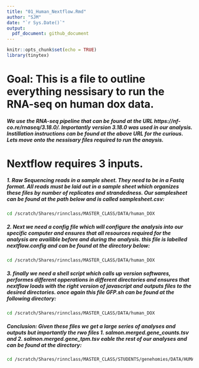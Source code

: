 ```yaml
---
title: "01_Human_Nextflow.Rmd"
author: "SJM"
date: "`r Sys.Date()`"
output:
  pdf_document: github_document
---
```


```r
knitr::opts_chunk$set(echo = TRUE)
library(tinytex)
```

# Goal: This is a file to outline everything nessisary to run the RNA-seq on human dox data. 

##### We use the RNA-seq pipeline that can be found at the URL https://nf-co.re/rnaseq/3.18.0/. Importantly version 3.18.0 was used in our analysis. Instillation instructions can be found at the above URL for the curious. Lets move onto the nessisary files required to run the anaysis. 

# Nextflow requires 3 inputs. 

##### 1. Raw Sequencing reads in a sample sheet. They need to be in a Fastq format. All reads must be laid out in a sample sheet which organizes these files by number of replicates and strandedness. Our samplesheet can be found at the path below and is called samplesheet.csv:
```bash
cd /scratch/Shares/rinnclass/MASTER_CLASS/DATA/human_DOX
```

##### 2. Next we need a config file which will configure the analysis into our specific computer and ensures that all resources required for the analysis are availible before and during the analysis. this file is labelled nextflow.config and can be found at the directory below:
```bash
cd /scratch/Shares/rinnclass/MASTER_CLASS/DATA/human_DOX
```

##### 3. finally we need a shell script which calls up version softwares, performes different opperations in different directories and ensures that nextflow loads with the right version of javascript and outputs files to the desired directories. once again this file GFP.sh can be found at the following directory: 
```bash
cd /scratch/Shares/rinnclass/MASTER_CLASS/DATA/human_DOX
```

##### Conclusion: Given these files we get a large series of analyses and outputs but importantly the rwo files 1.  salmon.merged.gene_counts.tsv and 2. salmon.merged.gene_tpm.tsv eable the rest of our analyses and can be found at the directory: 
```bash
cd /scratch/Shares/rinnclass/MASTER_CLASS/STUDENTS/genehomies/DATA/HUMAN
```






